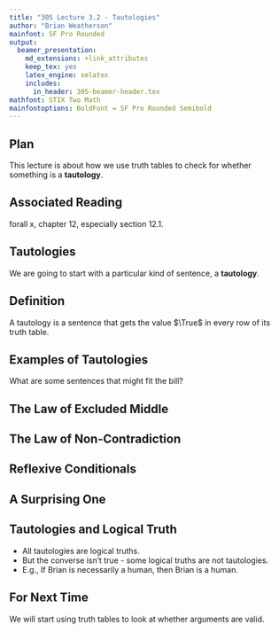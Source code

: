 ```yaml
---
title: "305 Lecture 3.2 - Tautologies"
author: "Brian Weatherson"
mainfont: SF Pro Rounded
output:
  beamer_presentation:
    md_extensions: +link_attributes
    keep_tex: yes
    latex_engine: xelatex
    includes:
      in_header: 305-beamer-header.tex
mathfont: STIX Two Math
mainfontoptions: BoldFont = SF Pro Rounded Semibold
---
```


## Plan

This lecture is about how we use truth tables to check for whether something is a **tautology**.

## Associated Reading

forall x, chapter 12, especially section 12.1.

## Tautologies

We are going to start with a particular kind of sentence, a **tautology**.

## Definition

A tautology is a sentence that gets the value $\True$ in every row of its truth table.

## Examples of Tautologies

What are some sentences that might fit the bill?

## The Law of Excluded Middle

\begin{center}
\begin{tabular}{@{ }c | c@{ }@{ }c@{ }@{ }c@{ }@{ }c@{ }@{ }c@{ }@{ }c}
A &  & A & $\lor$ & $\neg$ & A & \\
\hline 
$\True$ &  & $\True$ & \textcolor{red}{$\True$} & $\False$ & $\True$ & \\
$\False$ &  & $\False$ & \textcolor{red}{$\True$} & $\True$ & $\False$ & \\
\end{tabular}
\end{center}

## The Law of Non-Contradiction

\begin{center}
\begin{tabular}{@{ }c | c@{ }@{}c@{}@{ }c@{ }@{ }c@{ }@{ }c@{ }@{ }c@{ }@{}c@{ }}
A & $\neg$ & ( & A & $\wedge$ & $\neg$ & A & )\\
\hline 
$\True$ & \textcolor{red}{$\True$} &  & $\True$ & $\False$ & $\False$ & $\True$ & \\
$\False$ & \textcolor{red}{$\True$} &  & $\False$ & $\False$ & $\True$ & $\False$ & \\
\end{tabular}
\end{center}

## Reflexive Conditionals

\begin{center}
\begin{tabular}{@{ }c | c@{ }@{ }c@{ }@{ }c@{ }@{ }c@{ }@{ }c}
A &  & A & $\rightarrow$ & A & \\
\hline 
$\True$ &  & $\True$ & \textcolor{red}{$\True$} & $\True$ & \\
$\False$ &  & $\False$ & \textcolor{red}{$\True$} & $\False$ & \\
\end{tabular}
\end{center}

## A Surprising One

\begin{center}
\begin{tabular}{@{ }c@{ }@{ }c | c@{ }@{}c@{}@{ }c@{ }@{ }c@{ }@{ }c@{ }@{}c@{}@{ }c@{ }@{}c@{}@{ }c@{ }@{ }c@{ }@{ }c@{ }@{}c@{}@{ }c}
A & B &  & ( & A & $\rightarrow$ & B & ) & $\lor$ & ( & B & $\rightarrow$ & A & ) & \\
\hline 
$\True$ & $\True$ &  &  & $\True$ & $\True$ & $\True$ &  & \textcolor{red}{$\True$} &  & $\True$ & $\True$ & $\True$ &  & \\
$\True$ & $\False$ &  &  & $\True$ & $\False$ & $\False$ &  & \textcolor{red}{$\True$} &  & $\False$ & $\True$ & $\True$ &  & \\
$\False$ & $\True$ &  &  & $\False$ & $\True$ & $\True$ &  & \textcolor{red}{$\True$} &  & $\True$ & $\False$ & $\False$ &  & \\
$\False$ & $\False$ &  &  & $\False$ & $\True$ & $\False$ &  & \textcolor{red}{$\True$} &  & $\False$ & $\True$ & $\False$ &  & \\
\end{tabular}
\end{center}

## Tautologies and Logical Truth

- All tautologies are logical truths.
- But the converse isn't true - some logical truths are not tautologies.
- E.g., If Brian is necessarily a human, then Brian is a human.

## For Next Time

We will start using truth tables to look at whether arguments are valid.
